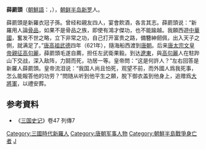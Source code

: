 '''薛罽頭'''（[[朝鮮語|朝鮮語]]：{{lang|ko|'''설계두'''}}，{{bd|？||645年||catIdx=X}}），[[朝鲜半岛|朝鲜半岛]][[新罗|新罗]]人。

薛罽頭是新羅衣冠子孫。曾经和親友四人，宴會飮酒，各言其志。薛罽頭说：“新羅用人論[[骨品制度|骨品]]，如果不是骨品之族，即使有鴻才傑功，也不能踰越。我願西遊[[中華|中華國]]，奮发不世之略，立下非常之功，自己打开富贵之路，備簪紳劒佩，出入天子之側，就满足了。”[[唐高祖|唐高祖]][[武德|武德]]四年（621年），隨海船西渡到[[唐朝|唐朝]]。后来[[唐太宗|唐太宗文皇帝]][[唐太宗征高句麗|親征高句麗]]，薛罽頭毛遂自薦，担任左武衛果毅。到达[[遼東|遼東]]，與[[高句麗|高句麗]]人在駐跸山下交战，深入敌阵，力鬪而死，功居一等。皇帝問：“这是何許人？”左右回答是新羅人薛罽頭。皇帝流泪说：“我国人尚且怕死，观望不前，而外國人爲我死事，怎么能報答他的功劳？”問随从听到他平生之願，脫下御衣盖到他身上，追赠爲[[大將軍|大將軍]]，以禮安葬。
== 参考資料 ==
*《[[三国史记|三国史记]]》卷47 列傳7

{{DEFAULTSORT:X}}
[[Category:三國時代新羅人|Category:三國時代新羅人]]
[[Category:唐朝军事人物|Category:唐朝军事人物]]
[[Category:朝鮮半島戰爭身亡者|Category:朝鮮半島戰爭身亡者]]
[[Category:薛姓|J]]
